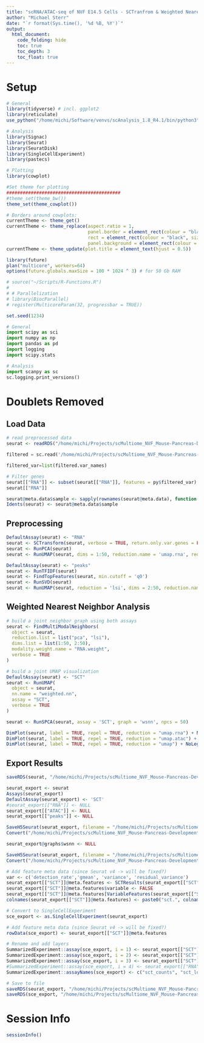 ```yaml
---
title: "scRNA/ATAC-seq of NVF E14.5 Cells - SCTranfrom & Weighted Nearest Neighbor Analysis"
author: "Michael Sterr"
date: "`r format(Sys.time(), '%d %B, %Y')`"
output:
  html_document:
    code_folding: hide
    toc: true
    toc_depth: 3
    toc_float: true 
---
```


# Setup

```r
# General
library(tidyverse) # incl. ggplot2
library(reticulate)
use_python("/home/michi/Software/venvs/scAnalysis_1.8_R4.1/bin/python3", required = TRUE)

# Analysis
library(Signac)
library(Seurat)
library(SeuratDisk)
library(SingleCellExperiment)
library(pastecs)

# Plotting
library(cowplot)

#Set theme for plotting
##########################################
#theme_set(theme_bw())
theme_set(theme_cowplot())

# Borders around cowplots:
currentTheme <- theme_get()
currentTheme <- theme_replace(aspect.ratio = 1,
                              panel.border = element_rect(colour = "black", size = 0.75, fill = NA),
                              rect = element_rect(colour = "black", size = 0.5, linetype = 1, fill = "transparent"),
                              panel.background = element_rect(colour = "black", size = 0.5))
currentTheme <- theme_update(plot.title = element_text(hjust = 0.5))

library(future)
plan("multicore", workers=64)
options(future.globals.maxSize = 100 * 1024 ^ 3) # for 50 Gb RAM

# source("~/Scripts/R-Functions.R")
# 
# # Parallelization
# library(BiocParallel)
# register(MulticoreParam(32, progressbar = TRUE))

set.seed(1234)
```

```python
# General
import scipy as sci
import numpy as np
import pandas as pd
import logging
import scipy.stats

# Analysis
import scanpy as sc
sc.logging.print_versions()
```



# Doublets Removed
## Load Data

```r
# read preprocessed data
seurat <- readRDS("/home/michi/Projects/scMultiome_NVF_Mouse-Pancreas-Development_E14.5_Notebooks/Files/E14-E15_adata_filtered_rmDoublets_seurat_jointPeaks.rds")
```

```python
filtered = sc.read('/home/michi/Projects/scMultiome_NVF_Mouse-Pancreas-Development_E14.5_Notebooks/Files/E14-E15_adata_filtered_rmDoublets.h5ad')

filtered_var=list(filtered.var_names)
```

```r
# Filter genes
seurat[["RNA"]] <- subset(seurat[["RNA"]], features = py$filtered_var)
seurat[["RNA"]] 
```
```r
seurat@meta.data$sample <- sapply(rownames(seurat@meta.data), function(x){strsplit(x,"_")[[1]][1]})
Idents(seurat) <- seurat@meta.data$sample
```


## Preprocessing

```r
DefaultAssay(seurat) <- "RNA"
seurat <- SCTransform(seurat, verbose = TRUE, return.only.var.genes = FALSE, variable.features.n = NULL, vst.flavor = "v2")
seurat <- RunPCA(seurat)
seurat <- RunUMAP(seurat, dims = 1:50, reduction.name = 'umap.rna', reduction.key = 'rnaUMAP_')
```


```r
DefaultAssay(seurat) <- "peaks"
seurat <- RunTFIDF(seurat)
seurat <- FindTopFeatures(seurat, min.cutoff = 'q0')
seurat <- RunSVD(seurat)
seurat <- RunUMAP(seurat, reduction = 'lsi', dims = 2:50, reduction.name = "umap.atac", reduction.key = "atacUMAP_")
```

## Weighted Nearest Neighbor Analysis

```r
# build a joint neighbor graph using both assays
seurat <- FindMultiModalNeighbors(
  object = seurat,
  reduction.list = list("pca", "lsi"), 
  dims.list = list(1:50, 2:50),
  modality.weight.name = "RNA.weight",
  verbose = TRUE
)

# build a joint UMAP visualization
DefaultAssay(seurat) <- "SCT"
seurat <- RunUMAP(
  object = seurat,
  nn.name = "weighted.nn",
  assay = "SCT",
  verbose = TRUE
)

seurat <- RunSPCA(seurat, assay = 'SCT', graph = 'wsnn', npcs = 50)
```


```r
DimPlot(seurat, label = TRUE, repel = TRUE, reduction = "umap.rna") + NoLegend() + ggtitle("RNA")
DimPlot(seurat, label = TRUE, repel = TRUE, reduction = "umap.atac") + NoLegend() + ggtitle("ATAC")
DimPlot(seurat, label = TRUE, repel = TRUE, reduction = "umap") + NoLegend() + ggtitle("WNN")
```

## Export Results

```r
saveRDS(seurat, "/home/michi/Projects/scMultiome_NVF_Mouse-Pancreas-Development_E14.5_Notebooks/Files/E14-E15_adata_filtered_rmDoublets_seurat_jointPeaks_sctNormalized_wnn.rds")
```

```r
seurat_export <- seurat
Assays(seurat_export)
DefaultAssay(seurat_export) <- 'SCT'
#seurat_export[["RNA"]] <- NULL
seurat_export[["ATAC"]] <- NULL
seurat_export[["peaks"]] <- NULL

SaveH5Seurat(seurat_export, filename = "/home/michi/Projects/scMultiome_NVF_Mouse-Pancreas-Development_E14.5_Notebooks/Files/E14-E15_adata_filtered_rmDoublets_sctNormalized_wsnn.h5Seurat", overwrite = TRUE)
Convert("/home/michi/Projects/scMultiome_NVF_Mouse-Pancreas-Development_E14.5_Notebooks/Files/E14-E15_adata_filtered_rmDoublets_sctNormalized_wsnn.h5Seurat", dest = "h5ad", overwrite = TRUE)

seurat_export@graphs$wsnn <- NULL

SaveH5Seurat(seurat_export, filename = "/home/michi/Projects/scMultiome_NVF_Mouse-Pancreas-Development_E14.5_Notebooks/Files/E14-E15_adata_filtered_rmDoublets_sctNormalized_wknn.h5Seurat", overwrite = TRUE)
Convert("/home/michi/Projects/scMultiome_NVF_Mouse-Pancreas-Development_E14.5_Notebooks/Files/E14-E15_adata_filtered_rmDoublets_sctNormalized_wknn.h5Seurat", dest = "h5ad", overwrite = TRUE)
```


```r
# Add feature meta data (since Seurat v4 -> will be fixed?)
var <- c('detection_rate','gmean', 'variance', 'residual_variance')
seurat_export[["SCT"]]@meta.features <- SCTResults(seurat_export[["SCT"]], slot = "feature.attributes")[, var]
seurat_export[["SCT"]]@meta.features$variable <- FALSE
seurat_export[["SCT"]]@meta.features[VariableFeatures(seurat_export[["SCT"]] ), "variable"] <- TRUE
colnames(seurat_export[["SCT"]]@meta.features) <- paste0("sct.", colnames(seurat_export[["SCT"]]@meta.features) )

# Convert to SingleCellExperiment
sce_export <- as.SingleCellExperiment(seurat_export)

# Add feature meta data (since Seurat v4 -> will be fixed?)
rowData(sce_export) <- seurat_export[["SCT"]]@meta.features

# Rename and add layers
SummarizedExperiment::assay(sce_export, i = 1) <- seurat_export[["SCT"]]@counts
SummarizedExperiment::assay(sce_export, i = 2) <- seurat_export[["SCT"]]@data
SummarizedExperiment::assay(sce_export, i = 3) <- seurat_export[["SCT"]]@scale.data
#SummarizedExperiment::assay(sce_export, i = 4) <- seurat_export[["RNA"]]@counts[rownames(seurat_export[["RNA"]]@counts),]
SummarizedExperiment::assayNames(sce_export) <- c("sct_counts", "sct_logcounts", "sct_scale_data") #, "raw_counts")

# Save to file
saveRDS(seurat_export, "/home/michi/Projects/scMultiome_NVF_Mouse-Pancreas-Development_E14.5_Notebooks/Files/E14-E15_adata_filtered_rmDoublets_sctNormalized_seurat.rds")
saveRDS(sce_export, "/home/michi/Projects/scMultiome_NVF_Mouse-Pancreas-Development_E14.5_Notebooks/Files/E14-E15_adata_filtered_rmDoublets_sctNormalized_sce.rds")
```


# Session Info

```r
sessionInfo()
```





